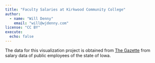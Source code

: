 ```yaml
---
title: "Faculty Salaries at Kirkwood Community College"
author: 
  - name: "Will Denny"
    email: "will@wjdenny.com"
license: "CC BY"
execute:
  echo: false
---
```


The data for this visualization project is obtained from [The Gazette](https://www.thegazette.com/salaries/data-kirkwood-community-college-public-employee-salaries-for-fiscal-year-2023/) from salary data of public employees of the state of Iowa.




